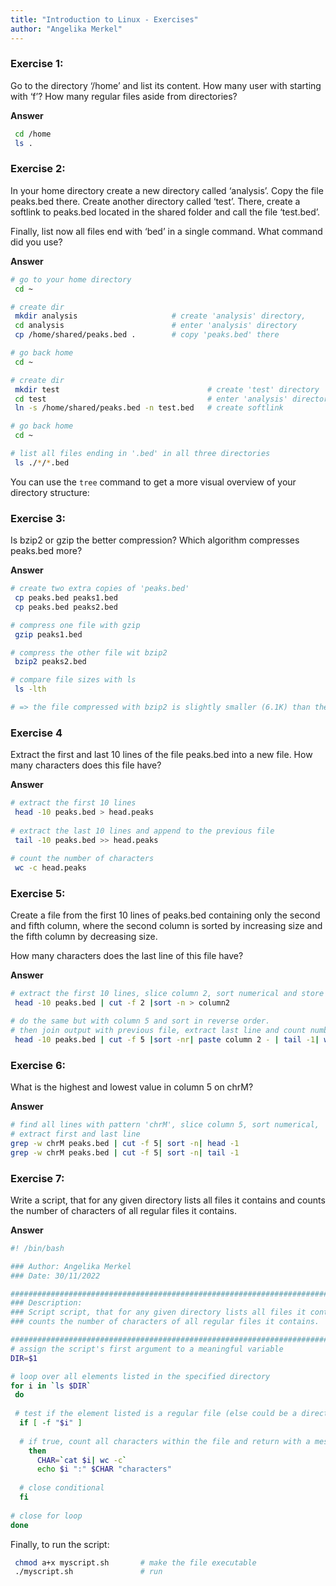 ```yaml
---
title: "Introduction to Linux - Exercises"
author: "Angelika Merkel"
---
```


### Exercise 1: 

Go to the directory '/home' and list its content. How many user with starting with 'f'? How many regular files aside from directories?

**Answer**
```bash
 cd /home
 ls .
```


### Exercise 2: 

In your home directory create a new directory called 'analysis'. Copy the file peaks.bed there. Create another directory called 'test'. There, create a softlink to peaks.bed located in the shared folder and call the file 'test.bed'. 

Finally, list now all files end with ‘bed’ in a single command. What command did you use? 

**Answer**
```bash
# go to your home directory
 cd ~

# create dir
 mkdir analysis                     # create 'analysis' directory,
 cd analysis                        # enter 'analysis' directory
 cp /home/shared/peaks.bed .        # copy 'peaks.bed' there  

# go back home
 cd ~

# create dir
 mkdir test                                 # create 'test' directory
 cd test                                    # enter 'analysis' directory
 ln -s /home/shared/peaks.bed -n test.bed   # create softlink 

# go back home
 cd ~

# list all files ending in '.bed' in all three directories
 ls ./*/*.bed
```

::: {.callout-tip}
You can use the `tree` command to get a more visual overview of your directory structure:
:::

 

### Exercise 3: 

Is bzip2 or gzip the better compression? Which algorithm compresses peaks.bed more? 

**Answer**
```bash
# create two extra copies of 'peaks.bed'
 cp peaks.bed peaks1.bed
 cp peaks.bed peaks2.bed

# compress one file with gzip
 gzip peaks1.bed

# compress the other file wit bzip2
 bzip2 peaks2.bed

# compare file sizes with ls
 ls -lth

# => the file compressed with bzip2 is slightly smaller (6.1K) than the one compressed with gzip (6.4K)
```


### Exercise 4

Extract the first and last 10 lines of the file peaks.bed into a new file. How many characters does this file have?

**Answer**
```bash
# extract the first 10 lines
 head -10 peaks.bed > head.peaks
 
# extract the last 10 lines and append to the previous file
 tail -10 peaks.bed >> head.peaks
 
# count the number of characters
 wc -c head.peaks
```

### Exercise 5:

Create a file from the first 10 lines of peaks.bed containing only the second and fifth column, where the second column is sorted by increasing size and the fifth column by decreasing size. 

How many characters does the last line of this file have? 

**Answer**
```bash
# extract the first 10 lines, slice column 2, sort numerical and store output in a file
 head -10 peaks.bed | cut -f 2 |sort -n > column2

# do the same but with column 5 and sort in reverse order.
# then join output with previous file, extract last line and count number of characters (=12)
 head -10 peaks.bed | cut -f 5 |sort -nr| paste column 2 - | tail -1| wc -c
```

 

### Exercise 6:

What is the highest and lowest value in column 5 on chrM?  

**Answer**
```bash
# find all lines with pattern 'chrM', slice column 5, sort numerical, 
# extract first and last line
grep -w chrM peaks.bed | cut -f 5| sort -n| head -1
grep -w chrM peaks.bed | cut -f 5| sort -n| tail -1

```

### Exercise 7:

Write a script, that for any given directory lists all files it contains and counts the number of characters of all regular files it contains.

**Answer**
```bash
#! /bin/bash

### Author: Angelika Merkel
### Date: 30/11/2022

###############################################################################
### Description:
### Script script, that for any given directory lists all files it contains and
### counts the number of characters of all regular files it contains.

###############################################################################
# assign the script's first argument to a meaningful variable
DIR=$1

# loop over all elements listed in the specified directory
for i in `ls $DIR`
 do
 
 # test if the element listed is a regular file (else could be a directory)
  if [ -f "$i" ]                         
  
  # if true, count all characters within the file and return with a message
    then
      CHAR=`cat $i| wc -c`
      echo $i ":" $CHAR "characters"
  
  # close conditional
  fi
  
# close for loop
done
```

Finally, to run the script:
```bash
 chmod a+x myscript.sh       # make the file executable
 ./myscript.sh               # run
```


